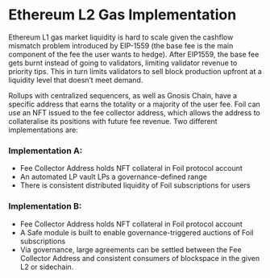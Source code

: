 # Ethereum L2 Gas Implementation

Ethereum L1 gas market liquidity is hard to scale given the cashflow mismatch problem introduced by EIP-1559 (the base fee is the main component of the fee the user wants to hedge). After EIP1559, the base fee gets burnt instead of going to validators, limiting validator revenue to priority tips. This in turn limits validators to sell block production upfront at a liquidity level that doesn’t meet demand. 

Rollups with centralized sequencers, as well as Gnosis Chain, have a specific address that earns the totality or a majority of the user fee. Foil can use an NFT issued to the fee collector address, which allows the address to collateralise its positions with future fee revenue. Two different implementations are:

### Implementation A:
- Fee Collector Address holds NFT collateral in Foil protocol account 
- An automated LP vault LPs a governance-defined range
- There is consistent distributed liquidity of Foil subscriptions for users 

### Implementation B:
- Fee Collector Address holds NFT collateral in Foil protocol account 
- A Safe module is built to enable governance-triggered auctions of Foil subscriptions
- Via governance, large agreements can be settled between the Fee Collector Address and consistent consumers of blockspace in the given L2 or sidechain. 

